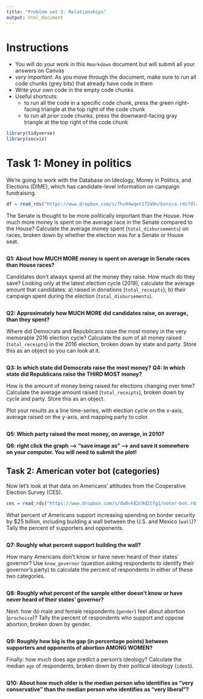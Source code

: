 ```yaml
---
title: "Problem set 3: Relationships"
output: html_document
---
```



# Instructions


- You will do your work in this `Rmarkdown` document but will submit all your answers on Canvas
- *very important*: As you move through the document, make sure to run all code chunks (grey bits) that already have code in them
- Write your own code in the empty code chunks
- Useful shortcuts: 
    - to run all the code in a specific code chunk, press the green right-facing triangle at the top right of the code chunk
    - to run all *prior* code chunks, press the downward-facing gray triangle at the top right of the code chunk



```r
library(tidyverse)
library(socviz)
```


# Task 1: Money in politics


We're going to work with the Database on Ideology, Money in Politics, and Elections (DIME), which has candidate-level information on campaign fundraising. 


```r
df = read_rds("https://www.dropbox.com/s/7hv94wqet172a9n/bonica.rds?dl=1")
```


The Senate is thought to be more politically important than the House. How much more money is spent on the average race in the Senate compared to the House? Calculate the average money spent (`total_disbursements`) on races, broken down by whether the election was for a Senate or House seat. 

```r


```


**Q1: About how MUCH MORE money is spent on average in Senate races than House races?**



Candidates don't always spend all the money they raise. How much do they save? Looking only at the latest election cycle (2018), calculate the average amount that candidates: a) raised in donations (`total_receipts`); b) their campaign spent during the election (`total_disbursements`). 


```r


```

**Q2: Approximately how MUCH MORE did candidates raise, on average, than they spent?** 



Where did Democrats and Republicans raise the most money in the very memorable 2016 election cycle? Calculate the *sum* of all money raised (`total_receipts`) in the 2016 election, broken down by state and party. Store this as an object so you can look at it. 


```r


```

**Q3: In which state did Democrats raise the most money?** 
**Q4: In which state did Republicans raise the THIRD MOST money?** 



How is the amount of money being raised for elections changing over time? Calculate the average amount raised (`total_receipts`), broken down by cycle and party. Store this as an object.


Plot your results as a line time-series, with election cycle on the x-axis, average raised on the y-axis, and mapping party to color. 

```r


```

**Q5: Which party raised the most money, on average, in 2010?**


**Q6: right click the graph --> "save image as" --> and save it somewhere on your computer. You will need to submit the plot!**



## Task 2: American voter bot (categories)


Now let's look at that data on Americans' attitudes from the Cooperative Election Survey (CES). 

```r
ces = read_rds("https://www.dropbox.com/s/dw0vk82c9d2tfg1/voter-bot.rds?dl=1")
```


What percent of Americans support increasing spending on border security by $25 billion, including building a wall between the U.S. and Mexico (`wall`)? Tally the percent of supporters and opponents. 

```r


```
**Q7: Roughly what percent support building the wall?** 


How many Americans don't know or have never heard of their states' governor? Use `know_governor` (question asking respondents to identify their governor's party) to calculate the percent of respondents in either of these two categories. 


```r


```

**Q8: Roughly what percent of the sample either doesn't know or have never heard of their states' governor?**



Next: how do male and female respondents (`gender`) feel about abortion (`prochoice`)? Tally the percent of respondents who support and oppose abortion, broken down by gender. 

```r


```
**Q9: Roughly how big is the gap (in percentage points) between supporters and opponents of abortion AMONG WOMEN?**  



Finally: how much does age predict a person's ideology? Calculate the median `age` of respondents, broken down by their political ideology (`ideo5`). 


```r


```


**Q10: About how much older is the median person who identifies as "very conservative" than the median person who identifies as "very liberal"? ** 
